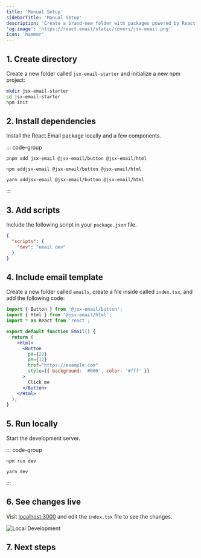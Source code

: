 ```yaml
---
title: 'Manual Setup'
sidebarTitle: 'Manual Setup'
description: 'Create a brand-new folder with packages powered by React Email.'
'og:image': 'https://react.email/static/covers/jsx-email.png'
icon: 'hammer'
---
```



## 1. Create directory

Create a new folder called `jsx-email-starter` and initialize a new npm project:

```sh
mkdir jsx-email-starter
cd jsx-email-starter
npm init
```

## 2. Install dependencies

Install the React Email package locally and a few components.

::: code-group

```console [pnpm]
pnpm add jsx-email @jsx-email/button @jsx-email/html
```

```console [npm]
npm addjsx-email @jsx-email/button @jsx-email/html
```

```console [yarn]
yarn addjsx-email @jsx-email/button @jsx-email/html
```

:::

## 3. Add scripts

Include the following script in your `package.json` file.

```json package.json
{
  "scripts": {
    "dev": "email dev"
  }
}
```

## 4. Include email template

Create a new folder called `emails`, create a file inside called `index.tsx`, and add the following code:

```jsx index.tsx
import { Button } from '@jsx-email/button';
import { Html } from '@jsx-email/html';
import * as React from 'react';

export default function Email() {
  return (
    <Html>
      <Button
        pX={20}
        pY={12}
        href="https://example.com"
        style={{ background: '#000', color: '#fff' }}
      >
        Click me
      </Button>
    </Html>
  );
}
```

## 5. Run locally

Start the development server.

::: code-group

```console [foo]
npm run dev
```

```console [npm]
yarn dev
```

:::

## 6. See changes live

Visit [localhost:3000](http://localhost:3000) and edit the `index.tsx` file to see the changes.

<Frame>
  <img alt="Local Development" src="/images/local-dev.png" />
</Frame>

## 7. Next steps

<NextSteps />
